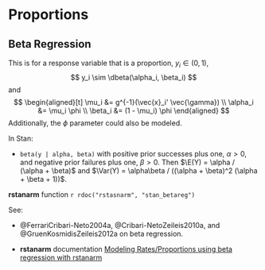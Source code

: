 # Proportions

## Beta Regression

This is for a response variable that is a proportion, $y_i \in (0, 1)$,
$$
y_i \sim \dbeta(\alpha_i, \beta_i)
$$
and
$$
\begin{aligned}[t]
\mu_i &= g^{-1}(\vec{x}_i' \vec{\gamma}) \\
\alpha_i &= \mu_i \phi \\
\beta_i &= (1 - \mu_i) \phi
\end{aligned}
$$
Additionally, the $\phi$ parameter could also be modeled.

In Stan:

-   `beta(y | alpha, beta)` with positive prior successes plus one,
    $\alpha > 0$, and negative prior failures plus one, $\beta > 0$.
    Then $\E(Y) = \alpha / (\alpha + \beta)$ and
    $\Var(Y) = \alpha\beta / ((\alpha + \beta)^2 (\alpha + \beta + 1))$.

**rstanarm** function `r rdoc("rstasnarm", "stan_betareg")`

See:

-   @FerrariCribari-Neto2004a, @Cribari-NetoZeileis2010a, and
    @GruenKosmidisZeileis2012a on beta regression.

-   **rstanarm** documentation [Modeling Rates/Proportions using beta
    regression with rstanarm](https://cran.r-project.org/web/packages/rstanarm/vignettes/betareg.html)
